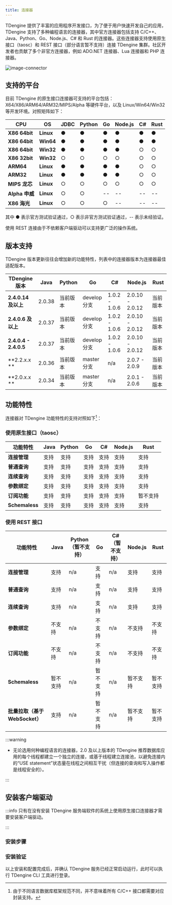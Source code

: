 ```yaml
---
title: 连接器
---
```


TDengine 提供了丰富的应用程序开发接口，为了便于用户快速开发自己的应用，TDengine 支持了多种编程语言的连接器，其中官方连接器包括支持 C/C++、Java、Python、Go、Node.js、C# 和 Rust 的连接器。这些连接器支持使用原生接口（taosc）和 REST 接口（部分语言暂不支持）连接 TDengine 集群。社区开发者也贡献了多个非官方连接器，例如 ADO.NET 连接器、Lua 连接器和 PHP 连接器。

![image-connector](/img/connector.png)

## 支持的平台

目前 TDengine 的原生接口连接器可支持的平台包括：X64/X86/ARM64/ARM32/MIPS/Alpha 等硬件平台，以及 Linux/Win64/Win32 等开发环境。对照矩阵如下：

| **CPU**        | **OS**    | **JDBC** | **Python** | **Go** | **Node.js** | **C#** | **Rust** |
| -------------- | --------- | -------- | ---------- | ------ | ----------- | ------ | -------- |
| **X86 64bit**  | **Linux** | ●        | ●          | ●      | ●           | ●      | ●        |
| **X86 64bit**  | **Win64** | ●        | ●          | ●      | ●           | ●      | ●        |
| **X86 64bit**  | **Win32** | ●        | ●          | ●      | ●           | ○      | ○        |
| **X86 32bit**  | **Win32** | ○        | ○          | ○      | ○           | ○      | ○        |
| **ARM64**      | **Linux** | ●        | ●          | ●      | ●           | ○      | ○        |
| **ARM32**      | **Linux** | ●        | ●          | ●      | ●           | ○      | ○        |
| **MIPS 龙芯**  | **Linux** | ○        | ○          | ○      | ○           | ○      | ○        |
| **Alpha 申威** | **Linux** | ○        | ○          | --     | --          | --     | --       |
| **X86 海光**   | **Linux** | ○        | ○          | ○      | --          | --     | --       |

其中 ● 表示官方测试验证通过，○ 表示非官方测试验证通过，-- 表示未经验证。

使用 REST 连接由于不依赖客户端驱动可以支持更广泛的操作系统。

## 版本支持

TDengine 版本更新往往会增加新的功能特性，列表中的连接器版本为连接器最佳适配版本。

| **TDengine 版本**      | **Java** | **Python** | **Go**       | **C#**        | **Node.js**     | **Rust** |
| ---------------------- | -------- | ---------- | ------------ | ------------- | --------------- | -------- |
| **2.4.0.14 及以上**    | 2.0.38   | 当前版本   | develop 分支 | 1.0.2 - 1.0.6 | 2.0.10 - 2.0.12 | 当前版本 |
| **2.4.0.6 及以上**     | 2.0.37   | 当前版本   | develop 分支 | 1.0.2 - 1.0.6 | 2.0.10 - 2.0.12 | 当前版本 |
| **2.4.0.4 - 2.4.0.5**  | 2.0.37   | 当前版本   | develop 分支 | 1.0.2 - 1.0.6 | 2.0.10 - 2.0.12 | 当前版本 |
| **2.2.x.x          **  | 2.0.36   | 当前版本   | master 分支  | n/a           | 2.0.7 - 2.0.9   | 当前版本 |
| **2.0.x.x          **  | 2.0.34   | 当前版本   | master 分支  | n/a           | 2.0.1 - 2.0.6   | 当前版本 |

## 功能特性

连接器对 TDengine 功能特性的支持对照如下[^1]：

### 使用原生接口（taosc）

| **功能特性**       | **Java**  | **Python** | **Go**   | **C#**   | **Node.js** | **Rust** |
| ------------------ | --------- | ---------- | -------- | -------- | ----------- | -------- |
| **连接管理**       | 支持      | 支持       | 支持     | 支持     | 支持        | 支持     |
| **普通查询**       | 支持      | 支持       | 支持     | 支持     | 支持        | 支持     |
| **连续查询**       | 支持      | 支持       | 支持     | 支持     | 支持        | 支持     |
| **参数绑定**       | 支持      | 支持       | 支持     | 支持     | 支持        | 支持     |
| **订阅功能**       | 支持      | 支持       | 支持     | 支持     | 支持        | 暂不支持 |
| **Schemaless**     | 支持      | 支持       | 支持     | 支持     | 支持        | 支持     |

### 使用 REST 接口

| **功能特性**                  | **Java**  | **Python（暂不支持）** | **Go**   | **C#（暂不支持）**   | **Node.js** | **Rust** |
| ----------------------------- | --------- | ---------------------- | -------- | -------------------- | ----------- | -------- |
| **连接管理**                  | 支持      | n/a                    | 支持     | n/a                  | 支持        | 支持     |
| **普通查询**                  | 支持      | n/a                    | 支持     | n/a                  | 支持        | 支持     |
| **连续查询**                  | 支持      | n/a                    | 支持     | n/a                  | 支持        | 支持     |
| **参数绑定**                  | 不支持    | n/a                    | 不支持   | n/a                  | 不支持      | 不支持   |
| **订阅功能**                  | 不支持    | n/a                    | 不支持   | n/a                  | 不支持      | 不支持   |
| **Schemaless**                | 暂不支持  | n/a                    | 暂不支持 | n/a                  | 暂不支持    | 暂不支持 |
| **批量拉取（基于WebSocket）** | 支持      | n/a                    | 暂不支持 | n/a                  | 暂不支持    | 暂不支持 |

:::warning

- 无论选用何种编程语言的连接器，2.0 及以上版本的 TDengine 推荐数据库应用的每个线程都建立一个独立的连接，或基于线程建立连接池，以避免连接内的“USE statement”状态量在线程之间相互干扰（但连接的查询和写入操作都是线程安全的）。

:::


## 安装客户端驱动

:::info
只有在没有安装 TDengine 服务端软件的系统上使用原生接口连接器才需要安装客户端驱动。

:::

### 安装步骤

<Tabs defaultValue="linux" groupId="os">
  <TabItem value="linux" label="Linux">
    <InstallOnWindows />
  </TabItem>
  <TabItem value="windows" label="Windows">
    <InstallOnLinux />
  </TabItem>
</Tabs>

### 安装验证

以上安装和配置完成后，并确认 TDengine 服务已经正常启动运行，此时可以执行 TDengine CLI 工具进行登录。

<Tabs defaultValue="linux" groupId="os">
  <TabItem value="linux" label="Linux">
    <VerifyLinux />
  </TabItem>
  <TabItem value="windows" label="Windows">
    <VerifyWindows />
  </TabItem>
</Tabs>

[^1]: 由于不同语言数据库框架规范不同，并不意味着所有 C/C++ 接口都需要对应封装支持。

